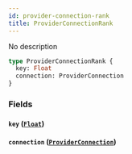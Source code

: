 ```yaml
---
id: provider-connection-rank
title: ProviderConnectionRank
---
```


No description

```graphql
type ProviderConnectionRank {
  key: Float
  connection: ProviderConnection
}
```

### Fields

#### `key` ([`Float`](/v1/scalars/float))

#### `connection` ([`ProviderConnection`](/v1/objects/provider-connection))

